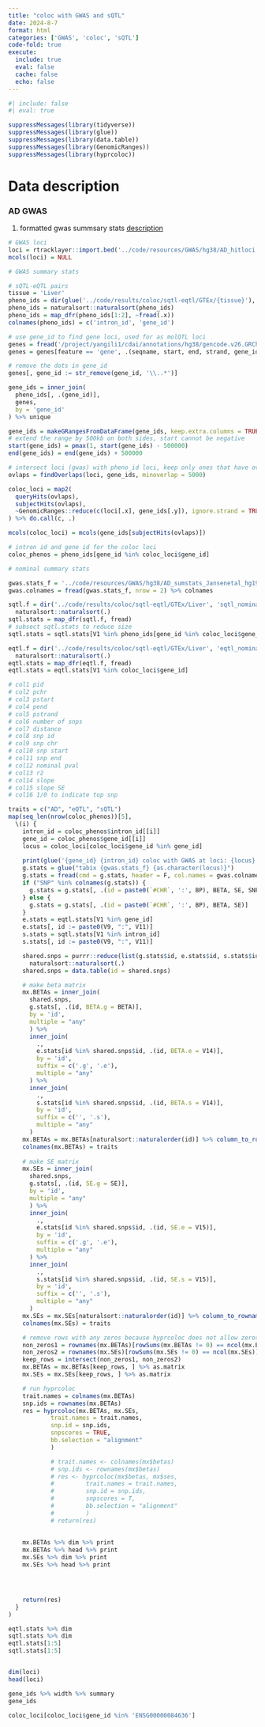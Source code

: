 ```yaml
---
title: "coloc with GWAS and sQTL"
date: 2024-8-7
format: html
categories: ['GWAS', 'coloc', 'sQTL']
code-fold: true
execute:
  include: true
  eval: false
  cache: false
  echo: false
---
```





```r
#| include: false
#| eval: true

suppressMessages(library(tidyverse))
suppressMessages(library(glue))
suppressMessages(library(data.table))
suppressMessages(library(GenomicRanges))
suppressMessages(library(hyprcoloc))
```



# Data description

### AD GWAS

1. formatted gwas summsary stats [description](2024-08-06-process-GWAS-summary-stats.qmd)



```r
# GWAS loci
loci = rtracklayer::import.bed('../code/resources/GWAS/hg38/AD_hitloci.bed')
mcols(loci) = NULL

# GWAS summary stats
```



```r
# sQTL-eQTL pairs
tissue = 'Liver'
pheno_ids = dir(glue('../code/results/coloc/sqtl-eqtl/GTEx/{tissue}'), '.*eqtl.*sqtl.*id.*txt', full.names = TRUE)
pheno_ids = naturalsort::naturalsort(pheno_ids)
pheno_ids = map_dfr(pheno_ids[1:2], ~fread(.x))
colnames(pheno_ids) = c('intron_id', 'gene_id')
```


```r
# use gene_id to find gene loci, used for as molQTL loci
genes = fread('/project/yangili1/cdai/annotations/hg38/gencode.v26.GRCh38.genes.csv')
genes = genes[feature == 'gene', .(seqname, start, end, strand, gene_id)] %>% unique()

# remove the dots in gene_id
genes[, gene_id := str_remove(gene_id, '\\..*')]
```


```r
gene_ids = inner_join(
  pheno_ids[, .(gene_id)],
  genes,
  by = 'gene_id'
) %>% unique

gene_ids = makeGRangesFromDataFrame(gene_ids, keep.extra.columns = TRUE)
# extend the range by 500kb on both sides, start cannot be negative
start(gene_ids) = pmax(1, start(gene_ids) - 500000)
end(gene_ids) = end(gene_ids) + 500000
```




```r
# intersect loci (gwas) with pheno_id loci, keep only ones that have overlaps for both
ovlaps = findOverlaps(loci, gene_ids, minoverlap = 5000)

coloc_loci = map2(
  queryHits(ovlaps),
  subjectHits(ovlaps),
  ~GenomicRanges::reduce(c(loci[.x], gene_ids[.y]), ignore.strand = TRUE)
) %>% do.call(c, .)

mcols(coloc_loci) = mcols(gene_ids[subjectHits(ovlaps)])

# intron id and gene id for the coloc loci
coloc_phenos = pheno_ids[gene_id %in% coloc_loci$gene_id]
```




```r
# nominal summary stats

gwas.stats_f = '../code/resources/GWAS/hg38/AD_sumstats_Jansenetal_hg19tohg38.tsv.gz'
gwas.colnames = fread(gwas.stats_f, nrow = 2) %>% colnames

sqtl.f = dir('../code/results/coloc/sqtl-eqtl/GTEx/Liver', 'sqtl_nominal.txt.gz$', full.names = T) %>% 
  naturalsort::naturalsort(.)
sqtl.stats = map_dfr(sqtl.f, fread)
# subsect sqtl.stats to reduce size
sqtl.stats = sqtl.stats[V1 %in% pheno_ids[gene_id %in% coloc_loci$gene_id][, intron_id]]

eqtl.f = dir('../code/results/coloc/sqtl-eqtl/GTEx/Liver', 'eqtl_nominal.txt.gz$', full.names = T) %>% 
  naturalsort::naturalsort(.)
eqtl.stats = map_dfr(eqtl.f, fread)
eqtl.stats = eqtl.stats[V1 %in% coloc_loci$gene_id]

```


```r

# col1 pid
# col2 pchr
# col3 pstart
# col4 pend
# col5 pstrand
# col6 number of snps
# col7 distance
# col8 snp id
# col9 snp chr
# col10 snp start
# col11 snp end
# col12 nominal pval
# col13 r2
# col14 slope
# col15 slope SE
# col16 1/0 to indicate top snp

```

```r
traits = c("AD", "eQTL", "sQTL")
map(seq_len(nrow(coloc_phenos))[5],
  \(i) {
    intron_id = coloc_phenos$intron_id[[i]]
    gene_id = coloc_phenos$gene_id[[i]]
    locus = coloc_loci[coloc_loci$gene_id %in% gene_id]
    
    print(glue('{gene_id} {intron_id} coloc with GWAS at loci: {locus}'))
    g.stats = glue("tabix {gwas.stats_f} {as.character(locus)}")
    g.stats = fread(cmd = g.stats, header = F, col.names = gwas.colnames)
    if ("SNP" %in% colnames(g.stats)) {
      g.stats = g.stats[, .(id = paste0(`#CHR`, ':', BP), BETA, SE, SNP)]
    } else {
      g.stats = g.stats[, .(id = paste0(`#CHR`, ':', BP), BETA, SE)]
    }
    e.stats = eqtl.stats[V1 %in% gene_id]
    e.stats[, id := paste0(V9, ":", V11)]
    s.stats = sqtl.stats[V1 %in% intron_id]
    s.stats[, id := paste0(V9, ":", V11)]

    shared.snps = purrr::reduce(list(g.stats$id, e.stats$id, s.stats$id), intersect) %>% 
      naturalsort::naturalsort(.)
    shared.snps = data.table(id = shared.snps)

    # make beta matrix
    mx.BETAs = inner_join(
      shared.snps,
      g.stats[, .(id, BETA.g = BETA)],
      by = 'id',
      multiple = "any"
      ) %>% 
      inner_join(
        .,
        e.stats[id %in% shared.snps$id, .(id, BETA.e = V14)],
        by = 'id',
        suffix = c('.g', '.e'),
        multiple = "any"
      ) %>% 
      inner_join(
        ., 
        s.stats[id %in% shared.snps$id, .(id, BETA.s = V14)],
        by = 'id',
        suffix = c('', '.s'),
        multiple = "any"
      ) 
    mx.BETAs = mx.BETAs[naturalsort::naturalorder(id)] %>% column_to_rownames('id')
    colnames(mx.BETAs) = traits
    
    # make SE matrix
    mx.SEs = inner_join(
      shared.snps,
      g.stats[, .(id, SE.g = SE)],
      by = 'id',
      multiple = "any"
      ) %>% 
      inner_join(
        .,
        e.stats[id %in% shared.snps$id, .(id, SE.e = V15)],
        by = 'id',
        suffix = c('.g', '.e'),
        multiple = "any"
      ) %>% 
      inner_join(
        ., 
        s.stats[id %in% shared.snps$id, .(id, SE.s = V15)],
        by = 'id',
        suffix = c('', '.s'),
        multiple = "any"
      ) 
    mx.SEs = mx.SEs[naturalsort::naturalorder(id)] %>% column_to_rownames('id')
    colnames(mx.SEs) = traits

    # remove rows with any zeros because hyprcoloc does not allow zeros
    non_zeros1 = rownames(mx.BETAs)[rowSums(mx.BETAs != 0) == ncol(mx.BETAs)]
    non_zeros2 = rownames(mx.SEs)[rowSums(mx.SEs != 0) == ncol(mx.SEs)]
    keep_rows = intersect(non_zeros1, non_zeros2)
    mx.BETAs = mx.BETAs[keep_rows, ] %>% as.matrix
    mx.SEs = mx.SEs[keep_rows, ] %>% as.matrix

    # run hyprcoloc
    trait.names = colnames(mx.BETAs)
    snp.ids = rownames(mx.BETAs)
    res = hyprcoloc(mx.BETAs, mx.SEs,
            trait.names = trait.names,
            snp.id = snp.ids,
            snpscores = TRUE,
            bb.selection = "alignment"
            )

            # trait.names <- colnames(mx$betas)
            # snp.ids <- rownames(mx$betas)
            # res <- hyprcoloc(mx$betas, mx$ses,
            #         trait.names = trait.names,
            #         snp.id = snp.ids,
            #         snpscores = T,
            #         bb.selection = "alignment"
            #         )
            # return(res)
 
 
    mx.BETAs %>% dim %>% print
    mx.BETAs %>% head %>% print
    mx.SEs %>% dim %>% print
    mx.SEs %>% head %>% print




    return(res)
  }
)
```



```r

eqtl.stats %>% dim
sqtl.stats %>% dim
eqtl.stats[1:5]
sqtl.stats[1:5]


dim(loci)
head(loci)

gene_ids %>% width %>% summary
gene_ids

coloc_loci[coloc_loci$gene_id %in% 'ENSG00000084636']


```





































